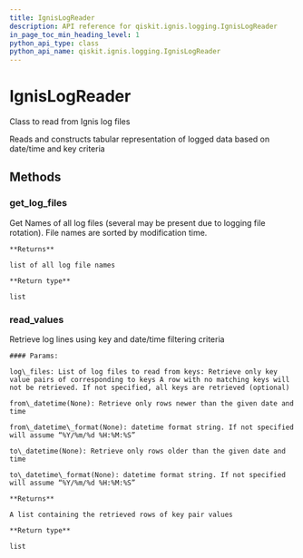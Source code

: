 ```yaml
---
title: IgnisLogReader
description: API reference for qiskit.ignis.logging.IgnisLogReader
in_page_toc_min_heading_level: 1
python_api_type: class
python_api_name: qiskit.ignis.logging.IgnisLogReader
---
```


# IgnisLogReader

<Class id="qiskit.ignis.logging.IgnisLogReader" isDedicatedPage={true} github="https://github.com/qiskit-community/qiskit-ignis/tree/stable/0.3/qiskit/ignis/logging/ignis_logging.py" signature="IgnisLogReader">
  Class to read from Ignis log files

  Reads and constructs tabular representation of logged data based on date/time and key criteria

  ## Methods

  ### get\_log\_files

  <Function id="qiskit.ignis.logging.IgnisLogReader.get_log_files" signature="IgnisLogReader.get_log_files()">
    Get Names of all log files (several may be present due to logging file rotation). File names are sorted by modification time.

    **Returns**

    list of all log file names

    **Return type**

    list
  </Function>

  ### read\_values

  <Function id="qiskit.ignis.logging.IgnisLogReader.read_values" signature="IgnisLogReader.read_values(log_files=None, keys=None, from_datetime=None, from_datetime_format=None, to_datetime=None, to_datetime_format=None)">
    Retrieve log lines using key and date/time filtering criteria

    #### Params:

    log\_files: List of log files to read from keys: Retrieve only key value pairs of corresponding to keys A row with no matching keys will not be retrieved. If not specified, all keys are retrieved (optional)

    from\_datetime(None): Retrieve only rows newer than the given date and time

    from\_datetime\_format(None): datetime format string. If not specified will assume “%Y/%m/%d %H:%M:%S”

    to\_datetime(None): Retrieve only rows older than the given date and time

    to\_datetime\_format(None): datetime format string. If not specified will assume “%Y/%m/%d %H:%M:%S”

    **Returns**

    A list containing the retrieved rows of key pair values

    **Return type**

    list
  </Function>
</Class>

